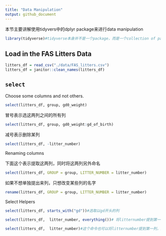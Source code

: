 ```yaml
---
title: "Data Manipulation"
output: github_document
---
```

本节主要讲解使用tidyvers中的dplyr package来进行data manipulation
```r
library(tidyverse)#tidyverse本身并不是一个package，而是一个collection of package
```

## Load in the FAS Litters Data

```r
litters_df = read_csv("./data/FAS_litters.csv")
litters_df = janitor::clean_names(litters_df)
```

## `select` 

Choose some columns and not others.

```r
select(litters_df, group, gd0_weight)
```

冒号表示选这两列之间的所有列
```r
select(litters_df, group, gd0_weight:gd_of_birth)
```

减号表示删除某列
```r
select(litters_df, -litter_number)
```

Renaming columns

下面这个表示提取这两列，同时将这两列另外命名
```r
select(litters_df, GROUP = group, LITTER_NUMBER = litter_number)
```

如果不想单独提出来列，只想改变某些列的名字
```r
rename(litters_df, GROUP = group, LITTER_NUMBER = litter_number)
```

Select Helpers

```r
select(litters_df, starts_with("gd"))#选取以gd开头的列
```

```r
select(litters_df,  litter_number, everything())# 将litternumber提到第一列，其他列跟在后边
```

```r
select(litters_df,  litter_number)#这个命令也可以将litternumber提到第一列，默认放在第一列，也可以指定
```

